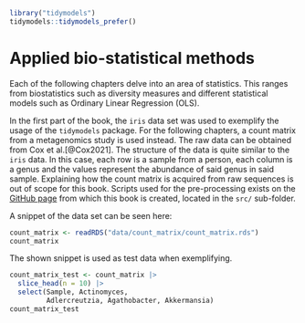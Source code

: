 ```r
library("tidymodels")
tidymodels::tidymodels_prefer()
```

# Applied bio-statistical methods

Each of the following chapters delve into an area of statistics. This ranges from biostatistics such as diversity measures and different statistical models such as Ordinary Linear Regression (OLS).

In the first part of the book, the `iris` data set was used to exemplify the usage of the `tidymodels` package. For the following chapters, a count matrix from a metagenomics study is used instead. The raw data can be obtained from Cox et al.[@Cox2021]. The structure of the data is quite similar to the `iris` data. In this case, each row is a sample from a person, each column is a genus and the values represent the abundance of said genus in said sample. Explaining how the count matrix is acquired from raw sequences is out of scope for this book. Scripts used for the pre-processing exists on the [GitHub page](https://github.com/WilliamH-R/BioStatistics) from which this book is created, located in the `src/` sub-folder.

A snippet of the data set can be seen here:
```r
count_matrix <- readRDS("data/count_matrix/count_matrix.rds")
count_matrix
```

The shown snippet is used as test data when exemplifying.
```r
count_matrix_test <- count_matrix |> 
  slice_head(n = 10) |> 
  select(Sample, Actinomyces,
         Adlercreutzia, Agathobacter, Akkermansia)
count_matrix_test
```


